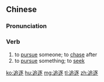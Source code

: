 ==Chinese==
{{zh-forms}}

===Pronunciation===
{{zh-pron
|m=zhuīzhú
|c=zeoi1 zuk6
|mn=qz,xm,zz:tui-tio̍k
|cat=v
}}

===Verb===
{{zh-verb}}

# to [[pursue]] someone; to [[chase]] after
# to [[pursue]] something; to [[seek]]

[[ko:追逐]]
[[hu:追逐]]
[[mg:追逐]]
[[tl:追逐]]
[[zh:追逐]]